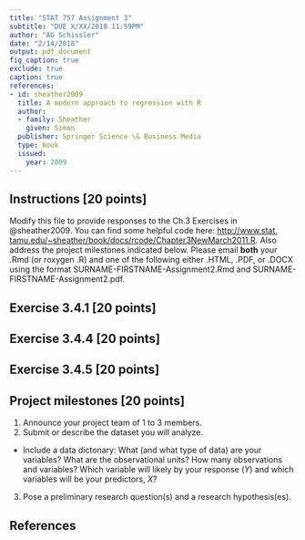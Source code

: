 ```yaml
---
title: "STAT 757 Assignment 3"
subtitle: "DUE X/XX/2018 11:59PM"
author: "AG Schissler"
date: "2/14/2018"
output: pdf_document
fig_caption: true
exclude: true
caption: true
references:
- id: sheather2009
  title: A modern approach to regression with R
  author:
  - family: Sheather
    given: Simon
  publisher: Springer Science \& Business Media
  type: book
  issued:
    year: 2009
---
```


## Instructions [20 points]

Modify this file to provide responses to the Ch.3 Exercises in @sheather2009. You can find some helpful code here: [http://www.stat.
tamu.edu/~sheather/book/docs/rcode/Chapter3NewMarch2011.R](http://www.stat.tamu.edu/~sheather/book/docs/rcode/Chapter3NewMarch2011.R). Also address the project milestones indicated below. Please email **both** your .Rmd (or roxygen .R) and one of the following either .HTML, .PDF, or .DOCX using the format SURNAME-FIRSTNAME-Assignment2.Rmd and SURNAME-FIRSTNAME-Assignment2.pdf.

## Exercise 3.4.1 [20 points]

## Exercise 3.4.4 [20 points]

## Exercise 3.4.5 [20 points]

## Project milestones [20 points]

1. Announce your project team of 1 to 3 members.
2. Submit or describe the dataset you will analyze. 
  * Include a data dictonary: What (and what type of data) are your variables? What are the observational units? How many observations and variables? Which variable will likely by your response ($Y)$ and which variables will be your predictors, $X$?
3. Pose a preliminary research question(s) and a research hypothesis(es).


## References
